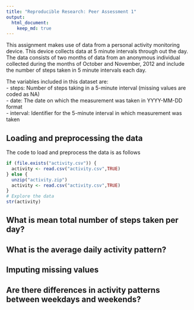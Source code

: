 ```yaml
---
title: "Reproducible Research: Peer Assessment 1"
output: 
  html_document:
    keep_md: true
---
```

This assignment makes use of data from a personal activity monitoring device. This device collects data at 5 minute intervals through out the day. The data consists of two months of data from an anonymous individual collected during the months of October and November, 2012 and include the number of steps taken in 5 minute intervals each day.  

The variables included in this dataset are:  
- steps: Number of steps taking in a 5-minute interval (missing values are coded as NA)  
- date: The date on which the measurement was taken in YYYY-MM-DD format  
- interval: Identifier for the 5-minute interval in which measurement was taken  

## Loading and preprocessing the data
The code to load and preprocess the data is as follows
```r
if (file.exists("activity.csv")) {
  activity <- read.csv("activity.csv",TRUE)
} else {
  unzip("activity.zip")
  activity <- read.csv("activity.csv",TRUE)
}
# Explore the data
str(activity)
```


## What is mean total number of steps taken per day?



## What is the average daily activity pattern?



## Imputing missing values



## Are there differences in activity patterns between weekdays and weekends?
